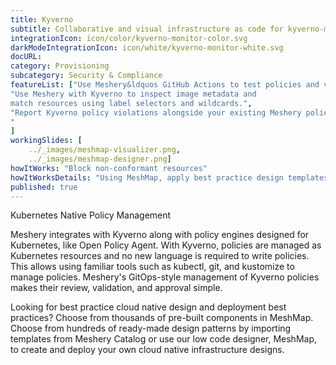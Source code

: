 ```yaml
---
title: Kyverno  
subtitle: Collaborative and visual infrastructure as code for kyverno-monitor
integrationIcon: icon/color/kyverno-monitor-color.svg
darkModeIntegrationIcon: icon/white/kyverno-monitor-white.svg
docURL: 
category: Provisioning
subcategory: Security & Compliance
featureList: ["Use Meshery&ldquos GitHub Actions to test policies and validate resources without need for the Kyverno CLI.",
"Use Meshery with Kyverno to inspect image metadata and 
match resources using label selectors and wildcards.",
"Report Kyverno policy violations alongside your existing Meshery policy reports.
"
]
workingSlides: [
    ../_images/meshmap-visualizer.png,
    ../_images/meshmap-designer.png]
howItWorks: "Block non-conformant resources"
howItWorksDetails: "Using MeshMap, apply best practice design templates for admission control over non-conformant resources."
published: true
---
```

<p>
    Kubernetes Native Policy Management
</p>
<p>
    Meshery integrates with Kyverno along with policy engines designed for Kubernetes, like Open Policy Agent. With Kyverno, policies are managed as Kubernetes resources and no new language is required to write policies. This allows using familiar tools such as kubectl, git, and kustomize to manage policies. Meshery's GitOps-style management of Kyverno policies makes their review, validation, and approval simple. 
</p>
<p>
    Looking for best practice cloud native design and deployment best practices? Choose from thousands of pre-built components in MeshMap. Choose from hundreds of ready-made design patterns by importing templates from Meshery Catalog or use our low code designer, MeshMap, to create and deploy your own cloud native infrastructure designs.
</p>